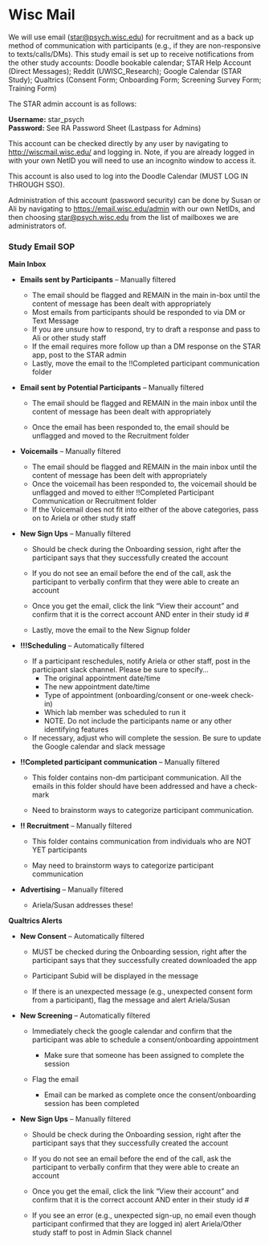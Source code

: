 # Wisc Mail {#sec-study_email}

We will use email ([star\@psych.wisc.edu](mailto:star@psych.wisc.edu))
for recruitment and as a back up method of communication with participants (e.g., if they are non-responsive to texts/calls/DMs). This study email is set up to receive notifications from the other study accounts: Doodle bookable calendar; STAR Help Account (Direct Messages); Reddit (UWISC_Research); Google Calendar (STAR Study); Qualtrics (Consent Form; Onboarding Form; Screening Survey Form; Training Form)  


The STAR admin account is as follows:

**Username:** star_psych\
**Password:** See RA Password Sheet (Lastpass for Admins)

This account can be checked directly by any user by navigating to <http://wiscmail.wisc.edu/> and logging in. Note, if you are already
logged in with your own NetID you will need to use an incognito window to access it.

This account is also used to log into the Doodle Calendar (MUST LOG IN THROUGH SSO).

Administration of this account (password security) can be done by Susan or Ali by navigating to <https://email.wisc.edu/admin> with our own
NetIDs, and then choosing [star\@psych.wisc.edu](mailto:star@psych.wisc.edu) from the list of mailboxes we are administrators of.


### Study Email SOP

**Main Inbox**

-   **Emails sent by Participants** -- Manually filtered

    -   The email should be flagged and REMAIN in the main in-box until
        the content of message has been dealt with appropriately
    -   Most emails from participants should be responded to via DM or
        Text Message
    -   If you are unsure how to respond, try to draft a response and
        pass to Ali or other study staff
    -   If the email requires more follow up than a DM response on the
        STAR app, post to the STAR admin
    -   Lastly, move the email to the !!Completed participant
        communication folder

-   **Email sent by Potential Participants** -- Manually filtered

    -   The email should be flagged and REMAIN in the main inbox until
        the content of message has been dealt with appropriately

    -   Once the email has been responded to, the email should be
        unflagged and moved to the Recruitment folder

-   **Voicemails** -- Manually filtered

    -   The email should be flagged and REMAIN in the main inbox until
        the content of message has been delt with appropriately
    -   Once the voicemail has been responded to, the voicemail should
        be unflagged and moved to either !!Completed Participant
        Communication or Recruitment folder
    -   If the Voicemail does not fit into either of the above
        categories, pass on to Ariela or other study staff

-   **New Sign Ups** -- Manually filtered

    -   Should be check during the Onboarding session, right after the
        participant says that they successfully created the account

    -   If you do not see an email before the end of the call, ask the
        participant to verbally confirm that they were able to create an
        account

    -   Once you get the email, click the link "View their account" and
        confirm that it is the correct account AND enter in their study
        id \#

    -   Lastly, move the email to the New Signup folder

-   **!!!Scheduling** -- Automatically filtered

    -   If a participant reschedules, notify Ariela or other staff, post in
        the participant slack channel. Please be sure to specify...
        -   The original appointment date/time
        -   The new appointment date/time
        -   Type of appointment (onboarding/consent or one-week
            check-in)
        -   Which lab member was scheduled to run it
        -   NOTE. Do not include the participants name or any other
            identifying features
    -   If necessary, adjust who will complete the session. Be sure to
        update the Google calendar and slack message

-   **!!Completed participant communication** -- Manually filtered

    -   This folder contains non-dm participant communication. All the
        emails in this folder should have been addressed and have a
        check-mark

    -   Need to brainstorm ways to categorize participant communication.

-   **!! Recruitment** -- Manually filtered

    -   This folder contains communication from individuals who are NOT
        YET participants

    -   May need to brainstorm ways to categorize participant
        communication

-   **Advertising** -- Manually filtered

    -   Ariela/Susan addresses these!

**Qualtrics Alerts**

-   **New Consent** -- Automatically filtered

    -   MUST be checked during the Onboarding session, right after the
        participant says that they successfully created downloaded the
        app

    -   Participant Subid will be displayed in the message

    -   If there is an unexpected message (e.g., unexpected consent form
        from a participant), flag the message and alert Ariela/Susan

-   **New Screening** -- Automatically filtered

    -   Immediately check the google calendar and confirm that the
        participant was able to schedule a consent/onboarding
        appointment

        -   Make sure that someone has been assigned to complete the
            session

    -   Flag the email

        -   Email can be marked as complete once the consent/onboarding
            session has been completed

-   **New Sign Ups** -- Manually filtered

    -   Should be check during the Onboarding session, right after the
        participant says that they successfully created the account

    -   If you do not see an email before the end of the call, ask the
        participant to verbally confirm that they were able to create an
        account

    -   Once you get the email, click the link "View their account" and
        confirm that it is the correct account AND enter in their study
        id \#

    -   If you see an error (e.g., unexpected sign-up, no email even
        though participant confirmed that they are logged in) alert
        Ariela/Other study staff to post in Admin Slack channel